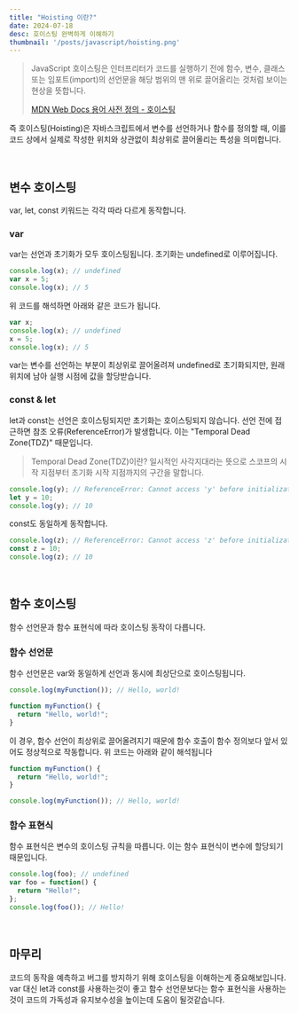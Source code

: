 ```yaml
---
title: "Hoisting 이란?"
date: 2024-07-18
desc: 호이스팅 완벽하게 이해하기
thumbnail: '/posts/javascript/hoisting.png'
---
```


>JavaScript 호이스팅은 인터프리터가 코드를 실행하기 전에 함수, 변수, 클래스 또는 임포트(import)의 선언문을 해당 범위의 맨 위로 끌어올리는 것처럼 보이는 현상을 뜻합니다.
>
>[MDN Web Docs 용어 사전 정의 - 호이스팅](https://developer.mozilla.org/ko/docs/Glossary/Hoisting)

즉 호이스팅(Hoisting)은 자바스크립트에서 변수를 선언하거나 함수를 정의할 때, 이를 코드 상에서 실제로 작성한 위치와 상관없이 최상위로 끌어올리는 특성을 의미합니다.

<br />

## 변수 호이스팅
var, let, const 키워드는 각각 따라 다르게 동작합니다.

### var
var는 선언과 초기화가 모두 호이스팅됩니다. 초기화는 undefined로 이루어집니다.

```javascript
console.log(x); // undefined
var x = 5;
console.log(x); // 5
```
위 코드를 해석하면 아래와 같은 코드가 됩니다.

```javascript
var x;
console.log(x); // undefined
x = 5;
console.log(x); // 5
```
var는 변수를 선언하는 부분이 최상위로 끌어올려져 undefined로 초기화되지만, 원래 위치에 남아 실행 시점에 값을 할당받습니다.

### const & let
let과 const는 선언은 호이스팅되지만 초기화는 호이스팅되지 않습니다. 선언 전에 접근하면 참조 오류(ReferenceError)가 발생합니다. 이는 "Temporal Dead Zone(TDZ)" 때문입니다.
> Temporal Dead Zone(TDZ)이란?
> 일시적인 사각지대라는 뜻으로 스코프의 시작 지점부터 초기화 시작 지점까지의 구간을 말합니다.

```javascript
console.log(y); // ReferenceError: Cannot access 'y' before initialization
let y = 10;
console.log(y); // 10
```

const도 동일하게 동작합니다.

```javascript
console.log(z); // ReferenceError: Cannot access 'z' before initialization
const z = 10;
console.log(z); // 10
```

<br />

## 함수 호이스팅
함수 선언문과 함수 표현식에 따라 호이스팅 동작이 다릅니다.

### 함수 선언문
함수 선언문은 var와 동일하게 선언과 동시에 최상단으로 호이스팅됩니다.

```javascript
console.log(myFunction()); // Hello, world!

function myFunction() {
  return "Hello, world!";
}
```
이 경우, 함수 선언이 최상위로 끌어올려지기 때문에 함수 호출이 함수 정의보다 앞서 있어도 정상적으로 작동합니다. 위 코드는 아래와 같이 해석됩니다

```javascript
function myFunction() {
  return "Hello, world!";
}

console.log(myFunction()); // Hello, world!
```

### 함수 표현식
함수 표현식은 변수의 호이스팅 규칙을 따릅니다. 이는 함수 표현식이 변수에 할당되기 때문입니다.

```javascript
console.log(foo); // undefined
var foo = function() {
  return "Hello!";
};
console.log(foo()); // Hello!
```

<br />

## 마무리
코드의 동작을 예측하고 버그를 방지하기 위해 호이스팅을 이해하는게 중요해보입니다.
var 대신 let과 const를 사용하는것이 좋고 함수 선언문보다는 함수 표현식을 사용하는 것이 코드의 가독성과 유지보수성을 높이는데 도움이 될것같습니다.


